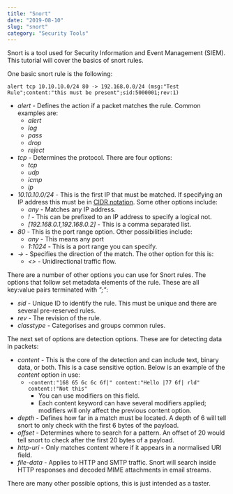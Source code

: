 ```yaml
---
title: "Snort"
date: "2019-08-10"
slug: "snort"
category: "Security Tools"
---
```


Snort is a tool used for Security Information and Event Management (SIEM). This tutorial will cover the basics of snort rules.

One basic snort rule is the following:

```vim
alert tcp 10.10.10.0/24 80 -> 192.168.0.0/24 (msg:"Test Rule";content:"this must be present";sid:5000001;rev:1)
```

* *alert* - Defines the action if a packet matches the rule. Common examples are:
    * *alert*
    * *log*
    * *pass*
    * *drop*
    * *reject*
* *tcp* - Determines the protocol. There are four options:
    * *tcp*
    * *udp*
    * *icmp*
    * *ip*
* *10.10.10.0/24* - This is the first IP that must be matched. If specifying an IP address this must be in [CIDR notation](https://www.wikiwand.com/en/Classless_Inter-Domain_Routing). Some other options include:
    * *any* - Matches any IP address.
    * *!* - This can be prefixed to an IP address to specify a logical not.
    * *[192.168.0.1,192.168.0.2]* - This is a comma separated list.
* *80* - This is the port range option. Other possibilities include:
    * *any* - This means any port
    * *1:1024* - This is a port range you can specify.
* *->* - Specifies the direction of the match. The other option for this is:
    * *\<\>* - Unidirectional traffic flow.

There are a number of other options you can use for Snort rules. The options that follow set metadata elements of the rule. These are all key:value pairs terminated with *";"*:
* *sid* - Unique ID to identify the rule. This must be unique and there are several pre-reserved rules.
* *rev* - The revision of the rule.
* *classtype* - Categorises and groups common rules.

The next set of options are detection options. These are for detecting data in packets:
* *content* - This is the core of the detection and can include text, binary data, or both. This is a case sensitive option. Below is an example of the *content* option in use:
    * `-content:"168 65 6c 6c 6f|" content:"Hello |77 6f| rld" content:!"Not this"` 
        * You can use modifiers on this field.
        * Each content keyword can have several modifiers applied; modifiers will only affect the previous content option.
* *depth* - Defines how far in a match must be located. A depth of 6 will tell snort to only check with the first 6 bytes of the payload.
* *offset* - Determines where to search for a pattern. An offset of 20 would tell snort to check after the first 20 bytes of a payload.
* *http-uri* - Only matches content where if it appears in a normalised URI field.
* *file-data* - Applies to HTTP and SMTP traffic. Snort will search inside HTTP responses and decoded MIME attachments in email streams.

There are many other possible options, this is just intended as a taster.